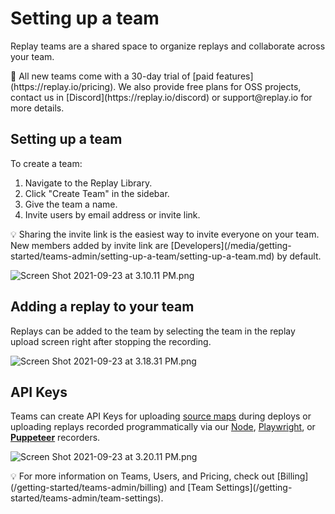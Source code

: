 
# Setting up a team

Replay teams are a shared space to organize replays and collaborate across your team.

<Callout type="info" emoji="👉">
🙌 All new teams come with a 30-day trial of [paid features](https://replay.io/pricing). We also provide free plans for OSS projects, contact us in [Discord](https://replay.io/discord) or support@replay.io for more details.

</Callout>

## Setting up a team

To create a team:

1. Navigate to the Replay Library.
2. Click "Create Team" in the sidebar.
3. Give the team a name.
4. Invite users by email address or invite link.

<Callout type="info" emoji="👉">
💡 Sharing the invite link is the easiest way to invite everyone on your team. New members added by invite link are [Developers](/media/getting-started/teams-admin/setting-up-a-team/setting-up-a-team.md) by default.

</Callout>

![Screen Shot 2021-09-23 at 3.10.11 PM.png](/media/getting-started/teams-admin/setting-up-a-team/setting-up-a-team/Screen_Shot_2021-09-23_at_3.10.11_PM.png)

## Adding a replay to your team

Replays can be added to the team by selecting the team in the replay upload screen right after stopping the recording.

![Screen Shot 2021-09-23 at 3.18.31 PM.png](/media/getting-started/teams-admin/setting-up-a-team/setting-up-a-team/Screen_Shot_2021-09-23_at_3.18.31_PM.png)

## API Keys

Teams can create API Keys for uploading [source maps](/getting-started/teams-admin/uploading-source-maps) during deploys or uploading replays recorded programmatically via our [Node](/reference-guide/recording/replay-node-(experimental)), [Playwright](/test-suites/test-runners/playwright), or **[Puppeteer](/test-suites/test-runners/puppeteer)** recorders.

![Screen Shot 2021-09-23 at 3.20.11 PM.png](/media/getting-started/teams-admin/setting-up-a-team/setting-up-a-team/Screen_Shot_2021-09-23_at_3.20.11_PM.png)

<Callout type="info" emoji="👉">
💡 For more information on Teams, Users, and Pricing, check out [Billing](/getting-started/teams-admin/billing) and [Team Settings](/getting-started/teams-admin/team-settings).

</Callout>